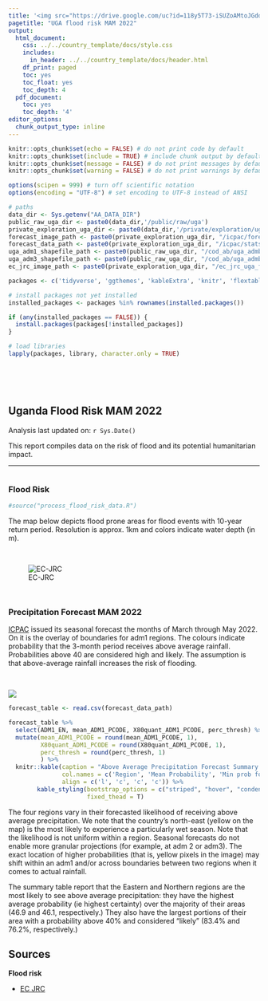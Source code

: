 ```yaml
---
title: '<img src="https://drive.google.com/uc?id=118y5T73-iSUZoAMtoJGddxq9QzD_GDKX" style="height:40px;float:left; margin:10px" /><img src="https://drive.google.com/uc?id=1fHQUzF3ZjaoHj9KQ33-94dK_X1hcmjzW" style="height:50px;float:left; margin:10px" />'
pagetitle: "UGA flood risk MAM 2022" 
output:
  html_document:
    css: ../../country_template/docs/style.css
    includes:
      in_header: ../../country_template/docs/header.html
    df_print: paged
    toc: yes
    toc_float: yes
    toc_depth: 4
  pdf_document:
    toc: yes
    toc_depth: '4'
editor_options:
  chunk_output_type: inline
---
```


```r
knitr::opts_chunk$set(echo = FALSE) # do not print code by default
knitr::opts_chunk$set(include = TRUE) # include chunk output by default
knitr::opts_chunk$set(message = FALSE) # do not print messages by default
knitr::opts_chunk$set(warning = FALSE) # do not print warnings by default

options(scipen = 999) # turn off scientific notation
options(encoding = "UTF-8") # set encoding to UTF-8 instead of ANSI

# paths
data_dir <- Sys.getenv("AA_DATA_DIR") 
public_raw_uga_dir <- paste0(data_dir,'/public/raw/uga')
private_exploration_uga_dir <- paste0(data_dir,'/private/exploration/uga')
forecast_image_path <- paste0(private_exploration_uga_dir, "/icpac/forecast_adm1_overlay_20220301.png")
forecast_data_path <- paste0(private_exploration_uga_dir, "/icpac/stats_summary_20220301.csv")
uga_adm1_shapefile_path <- paste0(public_raw_uga_dir, "/cod_ab/uga_admbnda_ubos_20200824_shp/uga_admbnda_adm1_ubos_20200824.shp")
uga_adm3_shapefile_path <- paste0(public_raw_uga_dir, "/cod_ab/uga_admbnda_ubos_20200824_shp/uga_admbnda_adm3_ubos_20200824.shp")
ec_jrc_image_path <- paste0(private_exploration_uga_dir, "/ec_jrc_uga_flood_risk_adm3_20220302.png")

```

```r
packages <- c('tidyverse', 'ggthemes', 'kableExtra', 'knitr', 'flextable')

# install packages not yet installed
installed_packages <- packages %in% rownames(installed.packages())

if (any(installed_packages == FALSE)) {
  install.packages(packages[!installed_packages])
}

# load libraries 
lapply(packages, library, character.only = TRUE)

```


<br>
<br>
<br>

## Uganda Flood Risk MAM 2022
Analysis last updated on: `r Sys.Date()`

This report compiles data on the risk of flood and its potential humanitarian impact.

***

```r

```

### Flood Risk

```r
#source("process_flood_risk_data.R")

```
The map below depicts flood prone areas for flood events with 10-year return period. Resolution is approx. 1km and colors indicate water depth (in m). 

&nbsp;

![EC-JRC](`r ec_jrc_image_path`)


```r

```

```r


```

### Precipitation Forecast MAM 2022

[ICPAC](https://www.icpac.net/seasonal-forecast/) issued its seasonal forecast the months of March through May 2022. On it is the overlay of boundaries for adm1 regions. The colours indicate probability that the 3-month period receives above average rainfall. Probabilities above 40 are considered high and likely. The assumption is that above-average rainfall increases the risk of flooding.

&nbsp;

![](`r forecast_image_path`)

```r
forecast_table <- read.csv(forecast_data_path)

forecast_table %>%
  select(ADM1_EN, mean_ADM1_PCODE, X80quant_ADM1_PCODE, perc_thresh) %>%
  mutate(mean_ADM1_PCODE = round(mean_ADM1_PCODE, 1),
         X80quant_ADM1_PCODE = round(X80quant_ADM1_PCODE, 1),
         perc_thresh = round(perc_thresh, 1)
         ) %>%
  knitr::kable(caption = "Above Average Precipitation Forecast Summary per Adm1",
               col.names = c('Region', 'Mean Probability', 'Min prob for 80% of area', 'Perc of area with at least 40% prob'),
               align = c('l', 'c', 'c', 'c')) %>%
        kable_styling(bootstrap_options = c("striped", "hover", "condensed", "responsive"),
                      fixed_thead = T) 

```

The four regions vary in their forecasted likelihood of receiving above average precipitation. We note that the country's north-east (yellow on the map) is the most likely to experience a particularly wet season. Note that the likelihood is not uniform within a region. Seasonal forecasts do not enable more granular projections (for example, at adm 2 or adm3). The exact location of higher probabilities (that is, yellow pixels in the image) may shift within an adm1 and/or across boundaries between two regions when it comes to actual rainfall.

The summary table report that the Eastern and Northern regions are the most likely to see above average precipitation: they have the highest average probability (ie highest certainty) over the majority of their areas (46.9 and 46.1, respectively.) They also have the largest portions of their area with a probability above 40% and considered "likely" (83.4% and 76.2%, respectively.)


## Sources

**Flood risk**

* [EC JRC](https://data.jrc.ec.europa.eu/dataset/jrc-floods-floodmapgl_rp10y-tif)

